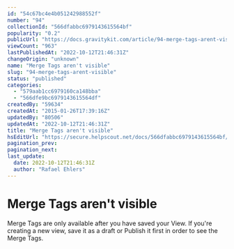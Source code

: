 ```yaml
---
id: "54c67bc4e4b051242988552f"
number: "94"
collectionId: "566dfabbc6979143615564bf"
popularity: "0.2"
publicUrl: "https://docs.gravitykit.com/article/94-merge-tags-arent-visible"
viewCount: "963"
lastPublishedAt: "2022-10-12T21:46:31Z"
changeOrigin: "unknown"
name: "Merge Tags aren't visible"
slug: "94-merge-tags-arent-visible"
status: "published"
categories: 
  - "579aab1cc6979160ca148bba"
  - "566dfe9bc6979143615564df"
createdBy: "59634"
createdAt: "2015-01-26T17:39:16Z"
updatedBy: "80506"
updatedAt: "2022-10-12T21:46:31Z"
title: "Merge Tags aren't visible"
hsEditUrl: "https://secure.helpscout.net/docs/566dfabbc6979143615564bf/article/54c67bc4e4b051242988552f"
pagination_prev: 
pagination_next: 
last_update:
  date: 2022-10-12T21:46:31Z
  author: "Rafael Ehlers"
---
```


# Merge Tags aren't visible

Merge Tags are only available after you have saved your View. If you're creating a new view, save it as a draft or Publish it first in order to see the Merge Tags.